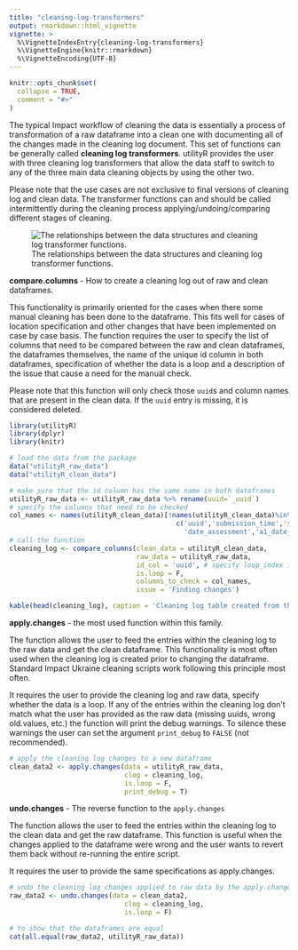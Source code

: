 ```yaml
---
title: "cleaning-log-transformers"
output: rmarkdown::html_vignette
vignette: >
  %\VignetteIndexEntry{cleaning-log-transformers}
  %\VignetteEngine{knitr::rmarkdown}
  %\VignetteEncoding{UTF-8}
---
```


```r
knitr::opts_chunk$set(
  collapse = TRUE,
  comment = "#>"
)
```

The typical Impact workflow of cleaning the data is essentially a process of transformation of a raw dataframe into a clean one with documenting all of the changes made in the cleaning log document. This set of functions can be generally called **cleaning log transformers**.  utilityR provides the user with three cleaning log transformers that allow the data staff to switch to any of the three main data cleaning objects by using the other two.

Please note that the use cases are not exclusive to final versions of cleaning log and clean data. The transformer functions can and should be called intermittently during the cleaning process applying/undoing/comparing different stages of cleaning.

![The relationships between the data structures and cleaning log transformer functions.](cleaning-log-transformers.png)

**compare.columns** - How to create a cleaning log out of raw and clean dataframes.

This functionality is primarily oriented for the cases when there some manual cleaning has been done to the dataframe. This fits well for cases of location specification and other changes that have been implemented on case by case basis.
The function requires the user to specify the list of columns that need to be compared between the raw and clean dataframes, the dataframes themselves, the name of the unique id column in both dataframes, specification of whether the data is a loop and a description of the issue that cause a need for the manual check.


Please note that this function will only check those `uuid`s and column names that are present in the clean data. If the `uuid` entry is missing, it is considered deleted.
```r
library(utilityR)
library(dplyr)
library(knitr)

# load the data from the package
data("utilityR_raw_data")
data("utilityR_clean_data")

# make sure that the id column has the same name in both dataframes
utilityR_raw_data <- utilityR_raw_data %>% rename(uuid=`_uuid`)
# specify the columns that need to be checked
col_names <- names(utilityR_clean_data)[!names(utilityR_clean_data)%in%
                                          c('uuid','submission_time','start','end',
                                            'date_assessment','a1_date_interview')]
# call the function
cleaning_log <- compare_columns(clean_data = utilityR_clean_data,
                                raw_data = utilityR_raw_data,
                                id_col = 'uuid', # specify loop_index if working with loop_data
                                is.loop = F,
                                columns_to_check = col_names,
                                issue = 'Finding changes')

kable(head(cleaning_log), caption = 'Cleaning log table created from the clean and raw dataframes')

```

**apply.changes** - the most used function within this family.

The function allows the user to feed the entries within the cleaning log to the raw data and get the clean dataframe.
This functionality is most often used when the cleaning log is created prior to changing the dataframe. Standard Impact Ukraine cleaning scripts work following this principle most often.

It requires the user to provide the cleaning log and raw data, specify whether the data is a loop. If any of the entries within the cleaning log don't match what the user has provided as the raw data (missing uuids, wrong old.values, etc.) the function will print the debug warnings. To silence these warnings the user can set the argument `print_debug` to `FALSE` (not recommended).


```r
# apply the cleaning log changes to a new dataframe
clean_data2 <- apply.changes(data = utilityR_raw_data,
                             clog = cleaning_log,
                             is.loop = F,
                             print_debug = T)

```

**undo.changes** - The reverse function to the `apply.changes`

The function allows the user to feed the entries within the cleaning log to the clean data and get the raw dataframe.
This function is useful when the changes applied to the dataframe were wrong and the user wants to revert them back without re-running the entire script.

It requires the user to provide the same specifications as apply.changes.

```r
# undo the cleaning log changes applied to raw data by the apply.changes function
raw_data2 <- undo.changes(data = clean_data2,
                             clog = cleaning_log,
                             is.loop = F)

# to show that the dataframes are equal
cat(all.equal(raw_data2, utilityR_raw_data))

```
